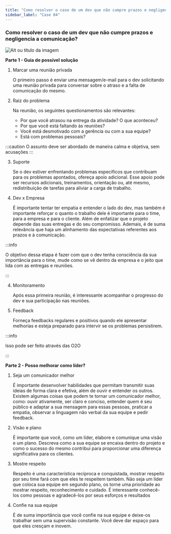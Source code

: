 ```yaml
---
title: "Como resolver o caso de um dev que não cumpre prazos e negligencia a comunicação?"
sidebar_label: "Case 04"
---
```


### Como resolver o caso de um dev que não cumpre prazos e negligencia a comunicação?

![Alt ou título da
  imagem](https://octoti.com.br/wp-content/uploads/sites/2/2021/09/banner59-octo-o-que-faz-um-desenvolvedor-web-1536x958.jpg)

**Parte 1 - Guia de possível solução**

1. Marcar uma reunião privada

   O primeiro passo é enviar uma mensagem/e-mail para o dev solicitando uma reunião privada para conversar sobre o atraso e a falta de comunicação do mesmo.

2. Raiz do problema

   Na reunião, os seguintes questionamentos são relevantes:

   - Por que você atrasou na entrega da atividade? O que aconteceu?
   - Por que você está faltando às reuniões?
   - Você está desmotivado com a gerência ou com a sua equipe?
   - Está com problemas pessoais?

:::caution
O assunto deve ser abordado de maneira calma e objetiva, sem acusações
:::

3. Suporte

   Se o dev estiver enfrentando problemas específicos que contribuam para os problemas apontados, ofereça apoio adicional. Esse apoio pode ser recursos adicionais, treinamentos, orientação ou, até mesmo, redistribuição de tarefas para aliviar a carga de trabalho.

4. Dev x Empresa

   É importante tentar ter empatia e entender o lado do dev, mas também é importante reforçar o quanto o trabalho dele é importante para o time, para a empresa e para o cliente. Além de enfatizar que o projeto depende das suas entregas e do seu compromisso.
   Ademais, é de suma relevância que haja um alinhamento das expectativas referentes aos prazos e à comunicação.

:::info

O objetivo dessa etapa é fazer com que o dev tenha consciência da sua importância para o time, mude como se vê dentro da empresa e o jeito que lida com as entregas e reuniões.

:::

4. Monitoramento

   Após essa primeira reunião, é interessante acompanhar o progresso do dev e sua participação nas reuniões.

5. Feedback

   Forneça feedbacks regulares e positivos quando ele apresentar melhorias e esteja preparado para intervir se os problemas persistirem.

:::info

Isso pode ser feito através das O2O

:::

**Parte 2 - Posso melhorar como líder?**

1. Seja um comunicador melhor

   É importante desenvolver habilidades que permitam transmitir suas ideias de forma clara e efetiva, além de ouvir e entender os outros. Existem algumas coisas que podem te tornar um comunicador melhor, como: ouvir ativamente, ser claro e conciso, entender quem é seu público e adaptar a sua mensagem para essas pessoas, praticar a empatia, observar a linguagem não verbal da sua equipe e pedir feedback.

2. Visão e plano

   É importante que você, como um líder, elabore e comunique uma visão e um plano. Descreva como a sua equipe se encaixa dentro do projeto e como o sucesso do mesmo contribui para proporcionar uma diferença significativa para os clientes.

3. Mostre respeito

   Respeito é uma característica recíproca e conquistada, mostrar respeito por seu time fará com que eles te respeitem também. Não seja um líder que coloca sua equipe em segundo plano, os torne uma prioridade ao mostrar respeito, reconhecimento e cuidado.
   É interessante conhecê-los como pessoas e agradecê-los por seus esforços e resultados

4. Confie na sua equipe

   É de suma importância que você confie na sua equipe e deixe-os trabalhar sem uma supervisão constante. Você deve dar espaço para que eles cresçam e inovem.

